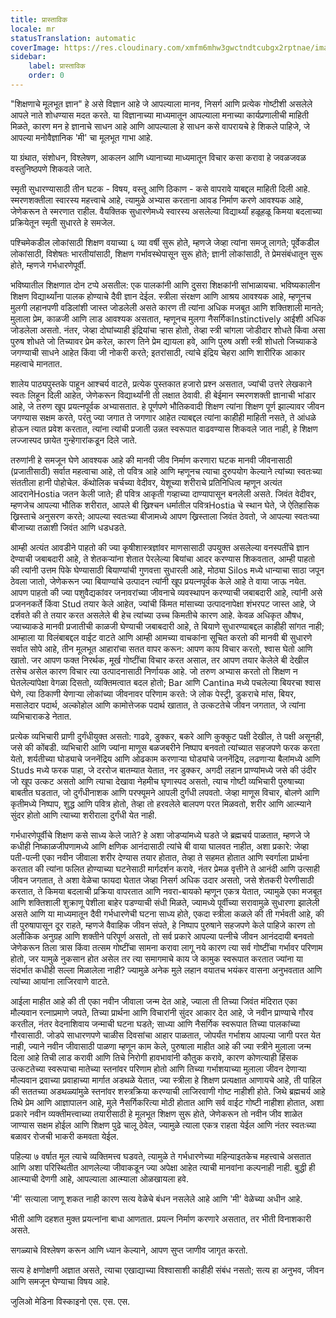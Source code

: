 ```yaml
---
title: प्रास्ताविक
locale: mr
statusTranslation: automatic
coverImage: https://res.cloudinary.com/xmfm6mhw3gwctndtcubgx2rptnae/image/upload/v1740337243/small_cover_educacion_fundamental_a051170f1c.webp
sidebar:
    label: प्रास्ताविक
    order: 0
---
```

"शिक्षणाचे मूलभूत ज्ञान" हे असे विज्ञान आहे जे आपल्याला मानव, निसर्ग आणि प्रत्येक गोष्टीशी असलेले आपले नाते शोधण्यास मदत करते. या विज्ञानाच्या माध्यमातून आपल्याला मनाच्या कार्यप्रणालीची माहिती मिळते, कारण मन हे ज्ञानाचे साधन आहे आणि आपल्याला हे साधन कसे वापरायचे हे शिकले पाहिजे, जे आपल्या मनोवैज्ञानिक 'मी' चा मूलभूत गाभा आहे.

या ग्रंथात, संशोधन, विश्लेषण, आकलन आणि ध्यानाच्या माध्यमातून विचार कसा करावा हे जवळजवळ वस्तुनिष्ठपणे शिकवले जाते.

स्मृती सुधारण्यासाठी तीन घटक - विषय, वस्तू आणि ठिकाण - कसे वापरावे याबद्दल माहिती दिली आहे. स्मरणशक्तीला स्वारस्य महत्त्वाचे आहे, त्यामुळे अभ्यास करताना आवड निर्माण करणे आवश्यक आहे, जेणेकरून ते स्मरणात राहील. वैयक्तिक सुधारणेमध्ये स्वारस्य असलेल्या विद्यार्थ्यां हळूहळू किमया बदलाच्या प्रक्रियेतून स्मृती सुधारते हे समजेल.

पश्चिमेकडील लोकांसाठी शिक्षण वयाच्या ६ व्या वर्षी सुरू होते, म्हणजे जेव्हा त्यांना समजू लागते; पूर्वेकडील लोकांसाठी, विशेषतः भारतीयांसाठी, शिक्षण गर्भावस्थेपासून सुरू होते; ज्ञानी लोकांसाठी, ते प्रेमसंबंधातून सुरू होते, म्हणजे गर्भधारणेपूर्वी.

भविष्यातील शिक्षणात दोन टप्पे असतील: एक पालकांनी आणि दुसरा शिक्षकांनी सांभाळायचा. भविष्यकालीन शिक्षण विद्यार्थ्यांना पालक होण्याचे दैवी ज्ञान देईल. स्त्रीला संरक्षण आणि आश्रय आवश्यक आहे, म्हणूनच मुलगी लहानपणी वडिलांशी जास्त जोडलेली असते कारण ती त्यांना अधिक मजबूत आणि शक्तिशाली मानते; मुलाला प्रेम, काळजी आणि लाड आवश्यक असतात, म्हणूनच मुलगा नैसर्गिकInstinctively आईशी अधिक जोडलेला असतो. नंतर, जेव्हा दोघांच्याही इंद्रियांचा ऱ्हास होतो, तेव्हा स्त्री चांगला जोडीदार शोधते किंवा असा पुरुष शोधते जो तिच्यावर प्रेम करेल, कारण तिने प्रेम द्यायला हवे, आणि पुरुष अशी स्त्री शोधतो जिच्याकडे जगण्याची साधने आहेत किंवा जी नोकरी करते; इतरांसाठी, त्यांचे इंद्रिय चेहरा आणि शारीरिक आकार महत्वाचे मानतात.

शालेय पाठ्यपुस्तके पाहून आश्चर्य वाटते, प्रत्येक पुस्तकात हजारो प्रश्न असतात, ज्यांची उत्तरे लेखकाने स्वतः लिहून दिली आहेत, जेणेकरून विद्यार्थ्यांनी ती लक्षात ठेवावी. ही बेईमान स्मरणशक्ती ज्ञानाची भांडार आहे, जे तरुण खूप प्रयत्नपूर्वक अभ्यासतात. हे पूर्णपणे भौतिकवादी शिक्षण त्यांना शिक्षण पूर्ण झाल्यावर जीवन जगण्यास सक्षम करते, परंतु ज्या जगात ते जगणार आहेत त्याबद्दल त्यांना काहीही माहिती नसते, ते आंधळे होऊन त्यात प्रवेश करतात, त्यांना त्यांची प्रजाती उन्नत स्वरूपात वाढवण्यास शिकवले जात नाही, हे शिक्षण लज्जास्पद छायेत गुन्हेगारांकडून दिले जाते.

तरुणांनी हे समजून घेणे आवश्यक आहे की मानवी जीव निर्माण करणारा घटक मानवी जीवनासाठी (प्रजातीसाठी) सर्वात महत्वाचा आहे, तो पवित्र आहे आणि म्हणूनच त्याचा दुरुपयोग केल्याने त्यांच्या स्वतःच्या संततीला हानी पोहोचेल. कॅथोलिक चर्चच्या वेदीवर, येशूच्या शरीराचे प्रतिनिधित्व म्हणून अत्यंत आदरानेHostia जतन केली जाते; ही पवित्र आकृती गव्हाच्या दाण्यापासून बनलेली असते. जिवंत वेदीवर, म्हणजेच आपल्या भौतिक शरीरात, आपले बी ख्रिश्चन धर्मातील पवित्रHostia चे स्थान घेते, जे ऐतिहासिक ख्रिस्ताचे अनुसरण करते; आपल्या स्वतःच्या बीजामध्ये आपण ख्रिस्ताला जिवंत ठेवतो, जे आपल्या स्वतःच्या बीजाच्या तळाशी जिवंत आणि धडधडते.

आम्ही अत्यंत आवडीने पाहतो की ज्या कृषीशास्त्रज्ञांवर माणसासाठी उपयुक्त असलेल्या वनस्पतींचे ज्ञान देण्याची जबाबदारी आहे, ते शेतकऱ्यांना शेतात पेरलेल्या बियांचा आदर करण्यास शिकवतात, आम्ही पाहतो की त्यांनी उत्तम पिके घेण्यासाठी बियाण्यांची गुणवत्ता सुधारली आहे, मोठ्या Silos मध्ये धान्याचा साठा जपून ठेवला जातो, जेणेकरून ज्या बियाण्यांचे उत्पादन त्यांनी खूप प्रयत्नपूर्वक केले आहे ते वाया जाऊ नयेत. आपण पाहतो की ज्या पशुवैद्यकांवर जनावरांच्या जीवनाचे व्यवस्थापन करण्याची जबाबदारी आहे, त्यांनी असे प्रजननकर्ते किंवा Stud तयार केले आहेत, ज्यांची किंमत मांसाच्या उत्पादनापेक्षा शंभरपट जास्त आहे, जे दर्शवते की ते तयार करत असलेले बी हेच त्यांच्या उच्च किमतीचे कारण आहे. केवळ अधिकृत औषध, ज्याच्याकडे मानवी प्रजातीची काळजी घेण्याची जबाबदारी आहे, ते बियाणे सुधारण्याबद्दल काहीही सांगत नाही; आम्हाला या विलंबाबद्दल वाईट वाटते आणि आम्ही आमच्या वाचकांना सूचित करतो की मानवी बी सुधारणे सर्वात सोपे आहे, तीन मूलभूत आहारांचा सतत वापर करून: आपण काय विचार करतो, श्वास घेतो आणि खातो. जर आपण फक्त निरर्थक, मूर्ख गोष्टींचा विचार करत असाल, तर आपण तयार केलेले बी देखील तसेच असेल कारण विचार त्या उत्पादनासाठी निर्णायक आहे. जो तरुण अभ्यास करतो तो शिक्षण न घेतलेल्यांपेक्षा वेगळा दिसतो, व्यक्तिमत्वात बदल होतो; Bar आणि Cantina मध्ये पचलेल्या बियरचा श्वास घेणे, त्या ठिकाणी येणाऱ्या लोकांच्या जीवनावर परिणाम करते: जे लोक पेस्ट्री, डुकराचे मांस, बियर, मसालेदार पदार्थ, अल्कोहोल आणि कामोत्तेजक पदार्थ खातात, ते उत्कटतेचे जीवन जगतात, जे त्यांना व्यभिचाराकडे नेतात.

प्रत्येक व्यभिचारी प्राणी दुर्गंधीयुक्त असतो: गाढवे, डुक्कर, बकरे आणि कुक्कुट पक्षी देखील, ते पक्षी असूनही, जसे की कोंबडी. व्यभिचारी आणि ज्यांना माणूस बळजबरीने निष्पाप बनवतो त्यांच्यात सहजपणे फरक करता येतो, शर्यतीच्या घोड्याचे जननेंद्रिय आणि ओढकाम करणाऱ्या घोड्यांचे जननेंद्रिय, लढणाऱ्या बैलांमध्ये आणि Studs मध्ये फरक पाहा, जे दररोज बातम्यात येतात, नर डुक्कर, अगदी लहान प्राण्यांमध्ये जसे की उंदीर जो खूप उत्कट असतो आणि त्याचा देखावा नेहमीच घृणास्पद असतो, त्याच गोष्टी व्यभिचारी पुरुषाच्या बाबतीत घडतात, जो दुर्गंधीनाशक आणि परफ्यूमने आपली दुर्गंधी लपवतो. जेव्हा माणूस विचार, बोलणे आणि कृतीमध्ये निष्पाप, शुद्ध आणि पवित्र होतो, तेव्हा तो हरवलेले बालपण परत मिळवतो, शरीर आणि आत्म्याने सुंदर होतो आणि त्याच्या शरीराला दुर्गंधी येत नाही.

गर्भधारणेपूर्वीचे शिक्षण कसे साध्य केले जाते? हे अशा जोडप्यांमध्ये घडते जे ब्रह्मचर्य पाळतात, म्हणजे जे कधीही निष्काळजीपणामध्ये आणि क्षणिक आनंदासाठी त्यांचे बी वाया घालवत नाहीत, अशा प्रकारे: जेव्हा पती-पत्नी एका नवीन जीवाला शरीर देण्यास तयार होतात, तेव्हा ते सहमत होतात आणि स्वर्गाला प्रार्थना करतात की त्यांना फलित होण्याच्या घटनेसाठी मार्गदर्शन करावे, नंतर प्रेमळ वृत्तीने ते आनंदी आणि उत्साही जीवन जगतात, ते अशा वेळेचा फायदा घेतात जेव्हा निसर्ग अधिक उदार असतो, जसे शेतकरी पेरणीसाठी करतात, ते किमया बदलाची प्रक्रिया वापरतात आणि नवरा-बायको म्हणून एकत्र येतात, ज्यामुळे एका मजबूत आणि शक्तिशाली शुक्राणू पेशीला बाहेर पडण्याची संधी मिळते, ज्यामध्ये पूर्वीच्या सरावामुळे सुधारणा झालेली असते आणि या माध्यमातून दैवी गर्भधारणेची घटना साध्य होते, एकदा स्त्रीला कळले की ती गर्भवती आहे, की ती पुरुषापासून दूर राहते, म्हणजे वैवाहिक जीवन संपते, हे निष्पाप पुरुषाने सहजपणे केले पाहिजे कारण तो अलौकिक अनुग्रह आणि शक्तीने परिपूर्ण असतो, तो सर्व प्रकारे आपल्या पत्नीचे जीवन आनंददायी बनवतो जेणेकरून तिला त्रास किंवा तत्सम गोष्टींचा सामना करावा लागू नये कारण त्या सर्व गोष्टींचा गर्भावर परिणाम होतो, जर यामुळे नुकसान होत असेल तर त्या समागमाचे काय जे कामुक स्वरूपात करतात ज्यांना या संदर्भात कधीही सल्ला मिळालेला नाही? ज्यामुळे अनेक मुले लहान वयातच भयंकर वासना अनुभवतात आणि त्यांच्या आयांना लाजिरवाणे वाटते.

आईला माहीत आहे की ती एका नवीन जीवाला जन्म देत आहे, ज्याला ती तिच्या जिवंत मंदिरात एका मौल्यवान रत्नाप्रमाणे जपते, तिच्या प्रार्थना आणि विचारांनी सुंदर आकार देत आहे, जे नवीन प्राण्याचे गौरव करतील, नंतर वेदनाशिवाय जन्माची घटना घडते; साध्या आणि नैसर्गिक स्वरूपात तिच्या पालकांच्या गौरवासाठी. जोडपे साधारणपणे चाळीस दिवसांचा आहार पाळतात, जोपर्यंत गर्भाशय आपल्या जागी परत येत नाही, ज्याने नवीन जीवासाठी पाळणा म्हणून काम केले, पुरुषाला माहीत आहे की ज्या स्त्रीने मुलाला जन्म दिला आहे तिची लाड करावी आणि तिचे निरोगी हावभावांनी कौतुक करावे, कारण कोणत्याही हिंसक उत्कटतेच्या स्वरूपाचा मातेच्या स्तनांवर परिणाम होतो आणि तिच्या गर्भाशयाच्या मुलाला जीवन देणाऱ्या मौल्यवान द्रवाच्या प्रवाहाच्या मार्गात अडथळे येतात, ज्या स्त्रीला हे शिक्षण प्रत्यक्षात आणायचे आहे, ती पाहिल की सततच्या अडथळ्यांमुळे स्तनांवर शस्त्रक्रिया करण्याची लाजिरवाणी गोष्ट नाहीशी होते. जिथे ब्रह्मचर्य आहे तिथे प्रेम आणि आज्ञापालन आहे, मुले नैसर्गिकरित्या मोठी होतात आणि सर्व वाईट गोष्टी नाहीशा होतात, अशा प्रकारे नवीन व्यक्तीमत्त्वाच्या तयारीसाठी हे मूलभूत शिक्षण सुरू होते, जेणेकरून तो नवीन जीव शाळेत जाण्यास सक्षम होईल आणि शिक्षण पुढे चालू ठेवेल, ज्यामुळे त्याला एकत्र राहता येईल आणि नंतर स्वतःच्या बळावर रोजची भाकरी कमवता येईल.

पहिल्या ७ वर्षात मूल त्याचे व्यक्तिमत्त्व घडवते, त्यामुळे ते गर्भधारणेच्या महिन्याइतकेच महत्त्वाचे असतात आणि अशा परिस्थितीत आणलेल्या जीवाकडून ज्या अपेक्षा आहेत त्याची मानवांना कल्पनाही नाही. बुद्धी ही आत्म्याची देणगी आहे, आपल्याला आत्म्याला ओळखायला हवे.

'मी' सत्याला जाणू शकत नाही कारण सत्य वेळेचे बंधन नसलेले आहे आणि 'मी' वेळेच्या अधीन आहे.

भीती आणि दहशत मुक्त प्रयत्नांना बाधा आणतात. प्रयत्न निर्माण करणारे असतात, तर भीती विनाशकारी असते.

सगळ्याचे विश्लेषण करून आणि ध्यान केल्याने, आपण सुप्त जाणीव जागृत करतो.

सत्य हे क्षणोक्षणी अज्ञात असते, त्याचा एखाद्याच्या विश्वासाशी काहीही संबंध नसतो; सत्य हा अनुभव, जीवन आणि समजून घेण्याचा विषय आहे.

जुलिओ मेडिना विस्काइनो
एस. एस. एस.
